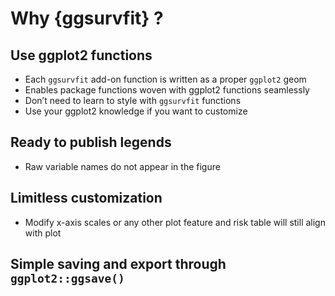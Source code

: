 # Why {ggsurvfit} ?

## Use ggplot2 functions

* Each `ggsurvfit` add-on function is written as a proper `ggplot2` geom
* Enables package functions woven with ggplot2 functions seamlessly 
* Don’t need to learn to style with `ggsurvfit` functions
* Use your ggplot2 knowledge if you want to customize 

## Ready to publish legends

* Raw variable names do not appear in the figure 

## Limitless customization

* Modify x-axis scales or any other plot feature and risk table will still align with plot

## Simple saving and export through `ggplot2::ggsave()`
